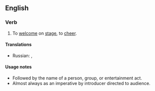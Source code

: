 ==English==

===Verb===
{{head|en|verb|head=[[give]] [[it]] [[up]]}} 

# {{context|usually|with for|lang=en}} To [[welcome]] on [[stage]], to [[cheer]].
====Translations====
{{trans-top|to welcome on stage}}
* Russian: {{t-|ru|встречайте|tr=vstrečájte|sc=Cyrl}}, {{t-|ru|поприветствуйте|tr=poprivétstvujte|sc=Cyrl}}
{{trans-mid}}
{{trans-bottom}}

====Usage notes====
* Followed by the name of a person, group, or entertainment act.
* Almost always as an imperative by introducer directed to audience.